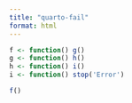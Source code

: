```yaml
---
title: "quarto-fail"
format: html
---
```


```r
f <- function() g()
g <- function() h()
h <- function() i()
i <- function() stop('Error')
```

```r
f()
```

